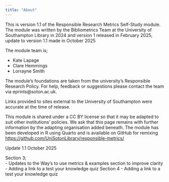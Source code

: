 ---
title: "About"
---

This is version 1.1 of the Responsible Research Metrics Self-Study module. The module was written by the Bibliometrics Team at the University of Southampton Library in 2024 and version 1 released in February 2025, update to version 1.1 made in October 2025

The module team is;

-   Kate Lapage
-   Clare Hemmings
-   Lorrayne Smith

The module's foundations are taken from the university's Responsible Research Policy. For help, feedback or suggestions please contact the team via eprints\@soton.ac.uk.

Links provided to sites external to the University of Southampton were accurate at the time of release.

This module is shared under a CC BY license so that it may be adapted to suit other institutions' policies. We ask that this page remains with further information by the adapting organisation added beneath. The module has been developed in R using Quarto and is available on GitHub for remixing <https://github.com/UniSotonLibrary/responsible-metrics/>

Update 1.1 October 2025

Section 3; 	
  -   Updates to the Way’s to use metrics & examples section to improve clarity 
  -   Adding a link to a test your knowledge quiz
Section 4 -	Adding a link to a test your knowledge quiz



